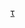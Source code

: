 {{Navbox
| name      = 火山
| title     = [[火山]]
| bodyclass = hlist
| image     = [[File:Puu Oo cropped.jpg|90px]]
| state     = {{{state<includeonly>|autocollapse</includeonly>}}}

| group1 = 火山种类
| list1  =
* [[破火山口]]
* [[火山渣錐]]
* [[混合火山]]
* [[裂缝喷发口]]
* {{le|熔岩锥|Lava cone}}
* [[火山穹丘]]
* [[低平火山口]]
* [[泥火山]]
* [[寄生火山錐]]
* {{le|火山碎屑锥|Pyroclastic cone}}
* [[火山碎屑盾狀火山]]
* [[盾状火山]]
* [[外轮山火山]]
* [[複式火山]]
* [[冰下火山]]
* [[海底火山]]
* [[超级火山]]
* [[火山錐]]
* [[火山場]]

| group2 = 火山岩
| list2  =
* [[喷出岩]]
* [[集塊岩]]
* [[安山岩]]
* [[玄武岩]]
* [[玄武安山岩]]
* {{le|歪长粗面岩|Benmoreite}}
* {{le|方沸斑岩|Blairmorite}}
* [[英安岩]]
* [[霏细岩]]
* [[科马提岩]]
* {{le|安粗岩|Latite}}
* {{le|霞石岩|Nephelinite}}
* [[黑曜岩]]
* [[响岩]]
* [[流纹英安岩]]
* [[流紋岩]]
* [[粗面岩]]
* {{le|粗面安山岩|Trachyandesite}}
* {{le|粗面玄武岩|Trachybasalt}}
* [[凝灰岩]]
* [[暗色岩]]

| group3 = 火山群列表
| list3  =
* [[火山列表]]
* [[熱點 (地質學)|热点]]
* [[十年火山]]
* [[火山弧]]
* [[火山帶]]

| below =
* {{Icon|Category}}'''[[:Category:火山|分类]]'''
* {{Icon|Portal}}'''[[Portal:火山|主题]]'''
* {{Icon|commons}}'''[[commons:Category:Volcanoes|共享资源]]'''
* {{Icon|WikiProject}} '''[[WikiProject:火山|专题]]'''
}}<noinclude>
[[Category:火山模板| ]]
[[Category:火山|τ]]
</noinclude>